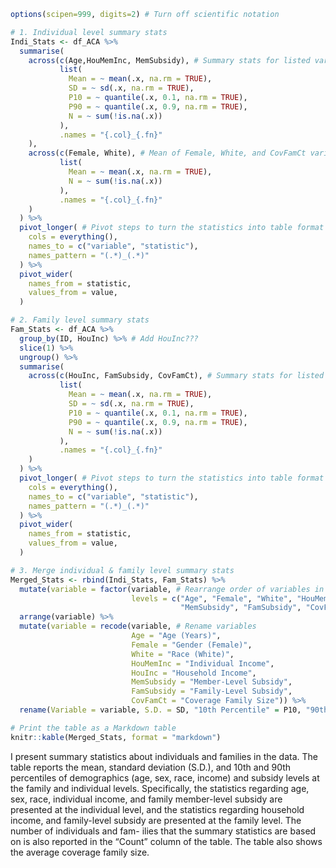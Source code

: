 
```r

options(scipen=999, digits=2) # Turn off scientific notation

# 1. Individual level summary stats
Indi_Stats <- df_ACA %>%
  summarise(
    across(c(Age,HouMemInc, MemSubsidy), # Summary stats for listed variables
           list(
             Mean = ~ mean(.x, na.rm = TRUE),
             SD = ~ sd(.x, na.rm = TRUE),
             P10 = ~ quantile(.x, 0.1, na.rm = TRUE),
             P90 = ~ quantile(.x, 0.9, na.rm = TRUE),
             N = ~ sum(!is.na(.x))
           ),
           .names = "{.col}_{.fn}"
    ),
    across(c(Female, White), # Mean of Female, White, and CovFamCt variables
           list(
             Mean = ~ mean(.x, na.rm = TRUE),
             N = ~ sum(!is.na(.x))
           ),
           .names = "{.col}_{.fn}"
    )
  ) %>%
  pivot_longer( # Pivot steps to turn the statistics into table format
    cols = everything(), 
    names_to = c("variable", "statistic"), 
    names_pattern = "(.*)_(.*)"
  ) %>%
  pivot_wider(
    names_from = statistic, 
    values_from = value,
  )

# 2. Family level summary stats 
Fam_Stats <- df_ACA %>%
  group_by(ID, HouInc) %>% # Add HouInc???
  slice(1) %>% 
  ungroup() %>%
  summarise(
    across(c(HouInc, FamSubsidy, CovFamCt), # Summary stats for listed variables
           list(
             Mean = ~ mean(.x, na.rm = TRUE),
             SD = ~ sd(.x, na.rm = TRUE),
             P10 = ~ quantile(.x, 0.1, na.rm = TRUE),
             P90 = ~ quantile(.x, 0.9, na.rm = TRUE),
             N = ~ sum(!is.na(.x))
           ),
           .names = "{.col}_{.fn}"
    )
  ) %>%
  pivot_longer( # Pivot steps to turn the statistics into table format
    cols = everything(), 
    names_to = c("variable", "statistic"), 
    names_pattern = "(.*)_(.*)"
  ) %>%
  pivot_wider(
    names_from = statistic, 
    values_from = value,
  )

# 3. Merge individual & family level summary stats
Merged_Stats <- rbind(Indi_Stats, Fam_Stats) %>%
  mutate(variable = factor(variable, # Rearrange order of variables in table
                           levels = c("Age", "Female", "White", "HouMemInc", "HouInc", 
                                      "MemSubsidy", "FamSubsidy", "CovFamCt"))) %>%
  arrange(variable) %>%
  mutate(variable = recode(variable, # Rename variables
                           Age = "Age (Years)",
                           Female = "Gender (Female)",
                           White = "Race (White)",
                           HouMemInc = "Individual Income",
                           HouInc = "Household Income",
                           MemSubsidy = "Member-Level Subsidy",
                           FamSubsidy = "Family-Level Subsidy",
                           CovFamCt = "Coverage Family Size")) %>%
  rename(Variable = variable, S.D. = SD, "10th Percentile" = P10, "90th Percentile" = P90, Count = N) 

# Print the table as a Markdown table
knitr::kable(Merged_Stats, format = "markdown")

```

I present summary statistics about individuals and families in the data. The table reports the mean, standard deviation (S.D.), and 10th and 90th percentiles of demographics (age, sex, race, income) and subsidy levels at the family and individual levels. Specifically, the statistics regarding age, sex, race, individual income, and family member-level subsidy are presented at the individual level, and the statistics regarding household income, and family-level subsidy are presented at the family level. The number of individuals and fam- ilies that the summary statistics are based on is also reported in the “Count” column of the table. The table also shows the average coverage family size.

